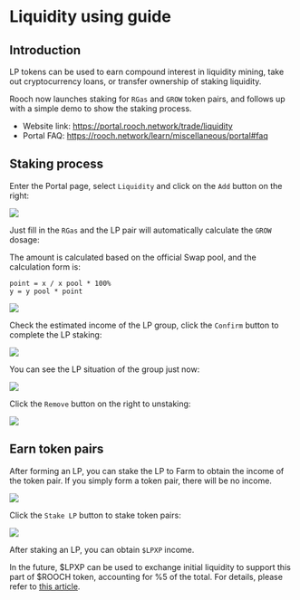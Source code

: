 # Liquidity using guide

## Introduction

LP tokens can be used to earn compound interest in liquidity mining, take out cryptocurrency loans, or transfer ownership of staking liquidity.

Rooch now launches staking for `RGas` and `GROW` token pairs, and follows up with a simple demo to show the staking process.

- Website link: https://portal.rooch.network/trade/liquidity
- Portal FAQ: https://rooch.network/learn/miscellaneous/portal#faq

## Staking process

Enter the Portal page, select `Liquidity` and click on the `Add` button on the right:

![](/docs/portal/liquidity/liquidity-home.png)

Just fill in the `RGas` and the LP pair will automatically calculate the `GROW` dosage:

The amount is calculated based on the official Swap pool, and the calculation form is:

```
point = x / x pool * 100%
y = y pool * point
```

![](/docs/portal/liquidity/liquidity-add.png)

Check the estimated income of the LP group, click the `Confirm` button to complete the LP staking:

![](/docs/portal/liquidity/liquidity-confirm.png)

You can see the LP situation of the group just now:

![](/docs/portal/liquidity/liquidity-your.png)

Click the `Remove` button on the right to unstaking:

![](/docs/portal/liquidity/liquidity-remove.png)

## Earn token pairs

After forming an LP, you can stake the LP to Farm to obtain the income of the token pair. If you simply form a token pair, there will be no income.

![](/docs/portal/liquidity/liquidity-farm.png)

Click the `Stake LP` button to stake token pairs:

![](/docs/portal/liquidity/liquidity-stake-lp.png)

After staking an LP, you can obtain `$LPXP` income.

In the future, $LPXP can be used to exchange initial liquidity to support this part of $ROOCH token, accounting for %5 of the total. For details, please refer to [this article](https://rooch.network/blog/rooch-network-tokenomics#community).
